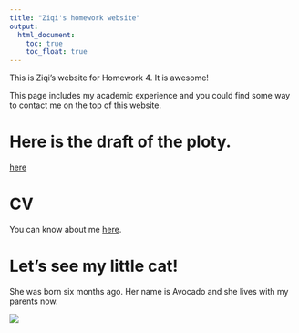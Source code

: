 ```yaml
---
title: "Ziqi's homework website"
output: 
  html_document:
    toc: true
    toc_float: true
---
```

This is Ziqi's website for Homework 4.
It is awesome!

This page includes my academic experience and you could find some way to contact me on the top of this website.

# Here is the draft of the ploty.
[here](plot_for_hw4.html)


# CV

You can know about me [here](CV.html).


# Let's see my little cat! 

She was born six months ago. Her name is Avocado and she lives with my parents now.

![](Avocado2.jpg)




